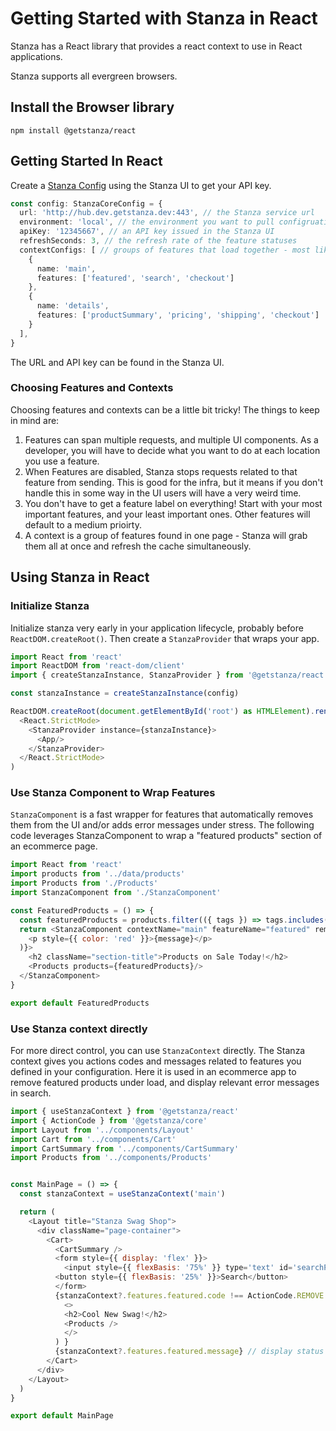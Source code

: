 # Getting Started with Stanza in React

Stanza has a React library that provides a react context to use in React applications.

Stanza supports all evergreen browsers.

## Install the Browser library
```
npm install @getstanza/react
```

## Getting Started In React

Create a [Stanza Config](../javascript/stanzaconfig) using the Stanza UI to get your API key.

```ts
const config: StanzaCoreConfig = {
  url: 'http://hub.dev.getstanza.dev:443', // the Stanza service url
  environment: 'local', // the environment you want to pull configruations for
  apiKey: '12345667', // an API key issued in the Stanza UI
  refreshSeconds: 3, // the refresh rate of the feature statuses
  contextConfigs: [ // groups of features that load together - most likely, your app's pages or routes
    {
      name: 'main',
      features: ['featured', 'search', 'checkout']
    },
    {
      name: 'details',
      features: ['productSummary', 'pricing', 'shipping', 'checkout']
    }
  ],
}
```

The URL and API key can be found in the Stanza UI.

### Choosing Features and Contexts 

Choosing features and contexts can be a little bit tricky! The things to keep in mind are:
1. Features can span multiple requests, and multiple UI components. As a developer, you will have to decide what you want to do at each location you use a feature.
2. When Features are disabled, Stanza stops requests related to that feature from sending. This is good for the infra, but it means if you don't handle this in some way in the UI users will have a very weird time.
3. You don't have to get a feature label on everything! Start with your most important features, and your least important ones. Other features will default to a medium prioirty.
3. A context is a group of features found in one page - Stanza will grab them all at once and refresh the cache simultaneously.


## Using Stanza in React

### Initialize Stanza
Initialize stanza very early in your application lifecycle, probably before `ReactDOM.createRoot()`. Then create a `StanzaProvider` that wraps your app.

```js
import React from 'react'
import ReactDOM from 'react-dom/client'
import { createStanzaInstance, StanzaProvider } from '@getstanza/react'

const stanzaInstance = createStanzaInstance(config)

ReactDOM.createRoot(document.getElementById('root') as HTMLElement).render(
  <React.StrictMode>
    <StanzaProvider instance={stanzaInstance}>
      <App/>
    </StanzaProvider>
  </React.StrictMode>
)
```

### Use Stanza Component to Wrap Features

`StanzaComponent` is a fast wrapper for features that automatically removes them from the UI and/or adds error messages under stress. 
The following code leverages StanzaComponent to wrap a "featured products" section of an ecommerce page.

```js
import React from 'react'
import products from '../data/products'
import Products from './Products'
import StanzaComponent from './StanzaComponent'

const FeaturedProducts = () => {
  const featuredProducts = products.filter(({ tags }) => tags.includes('featured'))
  return <StanzaComponent contextName="main" featureName="featured" removedFallback={({ message }) => (
    <p style={{ color: 'red' }}>{message}</p>
  )}>
    <h2 className="section-title">Products on Sale Today!</h2>
    <Products products={featuredProducts}/>
  </StanzaComponent>
}

export default FeaturedProducts
```

### Use Stanza context directly

For more direct control, you can use `StanzaContext` directly. The Stanza context gives you actions codes and messages related to features you defined in your configuration. 
Here it is used in an ecommerce app to remove featured products under load, and display relevant error messages in search.

```js
import { useStanzaContext } from '@getstanza/react'
import { ActionCode } from '@getstanza/core'
import Layout from '../components/Layout'
import Cart from '../components/Cart'
import CartSummary from '../components/CartSummary'
import Products from '../components/Products'


const MainPage = () => {
  const stanzaContext = useStanzaContext('main')

  return (
    <Layout title="Stanza Swag Shop">
      <div className="page-container">
        <Cart>
          <CartSummary />
          <form style={{ display: 'flex' }}>
            <input style={{ flexBasis: '75%' }} type='text' id='searchProducts' placeholder={stanzaContext?.features.search.message}></input> // placeholder search text swap
          <button style={{ flexBasis: '25%' }}>Search</button>
          </form>
          {stanzaContext?.features.featured.code !== ActionCode.REMOVE.valueOf() && ( // show featured products if not removed
            <>
            <h2>Cool New Swag!</h2>
            <Products />
            </>
          ) }
          {stanzaContext?.features.featured.message} // display status message for featured products
        </Cart>
      </div>
    </Layout>
  )
}

export default MainPage


```